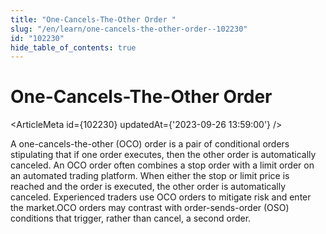 ```yaml
---
title: "One-Cancels-The-Other Order "
slug: "/en/learn/one-cancels-the-other-order--102230"
id: "102230"
hide_table_of_contents: true
---
```



# One-Cancels-The-Other Order 

<ArticleMeta id={102230} updatedAt={'2023-09-26 13:59:00'} />
<div className='border-solid border-b border-t-0 my-4 border-[var(--ifm-color-gray-300)]' />

A one-cancels-the-other (OCO) order is a pair of conditional orders stipulating that if one order executes, then the other order is automatically canceled. An OCO order often combines a stop order with a limit order on an automated trading platform. When either the stop or limit price is reached and the order is executed, the other order is automatically canceled. Experienced traders use OCO orders to mitigate risk and enter the market.OCO orders may contrast with order-sends-order (OSO) conditions that trigger, rather than cancel, a second order.
